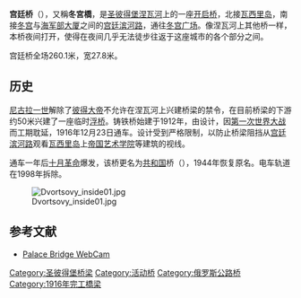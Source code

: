 {{unreferenced|time=2013-04-10T05:31:51+00:00}}
{{Coord|59.941149|N|30.308105|E|display=title}}
{{Infobox Bridge
|bridge_name=宫廷桥<br />Дворцо́вый мост
|image=Palace Bridge SPB (img2).jpg
|caption=
|crosses=[[涅瓦河|涅瓦河]]
|locale=[[圣彼得堡|圣彼得堡]]
|design=开启桥
|mainspan=
|length=260.1米
|width=27.8米
|open= 1916年12月23日
|coordinates={{Coord|59.941149|N|30.308105|E}}
}}
'''宫廷桥'''（{{lang-rus|Дворцо́вый мост|Dvortsoviy most}}），又稱'''冬宮橋'''，是[[圣彼得堡|圣彼得堡]][[涅瓦河|涅瓦河]]上的一座[[开启桥|开启桥]]，北接[[瓦西里岛|瓦西里岛]]，南接[[冬宫|冬宫]]与[[海军部大厦_(圣彼得堡)|海军部大厦]]之间的[[宫廷滨河路|宫廷滨河路]]，通往[[冬宫广场|冬宫广场]]。像涅瓦河上其他桥一样，本桥夜间打开，使得在夜间几乎无法徒步往返于这座城市的各个部分之间。

宫廷桥全场260.1米，宽27.8米。

==历史== 
[[尼古拉一世_(俄国)|尼古拉一世]]解除了[[彼得大帝|彼得大帝]]不允许在涅瓦河上兴建桥梁的禁令，在目前桥梁的下游约50米兴建了一座临时[[浮桥|浮桥]]。铸铁桥始建于1912年，由{{tsl|ru|Пшеницкий, Андрей (Анджей) Павлович|安德烈·普谢尼茨基}}设计，因[[第一次世界大战|第一次世界大战]]而工期耽延，1916年12月23日通车。设计受到严格限制，以防止桥梁阻挡从[[宫廷滨河路|宫廷滨河路]]观看[[瓦西里岛|瓦西里岛]]上[[帝国艺术学院|帝国艺术学院]]等建筑的视线。

通车一年后[[十月革命|十月革命]]爆发，该桥更名为[[苏俄|共和国]]桥（{{Lang-ru|Республика́нский мост}}），1944年恢复原名。电车轨道在1998年拆除。

[[Image:Dvortsovy_inside01.jpg|thumb]]

{{Crossings navbox
 |structure       = 桥梁
 |place           = [[涅瓦河|涅瓦河]]和[[大涅瓦河|大涅瓦河]]
 |bridge          = 宫廷桥
 |bridge signs    = 
 |upstream        = [[圣三一桥_(圣彼得堡)|圣三一桥]]
 |upstream signs  = 
 |downstream      = [[聖母領報桥|聖母領報桥]]
 |downstream signs = 
 }}

==参考文献==
{{commonscat|Palace Bridge}}
*[http://vpiter.com/web-camera-dwortz/#webcam Palace Bridge WebCam]{{Wayback|url=http://vpiter.com/web-camera-dwortz/#webcam |date=20110522090040 }}

[[Category:圣彼得堡桥梁|Category:圣彼得堡桥梁]]
[[Category:活动桥|Category:活动桥]]
[[Category:俄罗斯公路桥|Category:俄罗斯公路桥]]
[[Category:1916年完工橋梁|Category:1916年完工橋梁]]